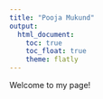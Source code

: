 ```yaml
---
title: "Pooja Mukund"
output: 
  html_document:
    toc: true
    toc_float: true
    theme: flatly
---
```



Welcome to my page! 
